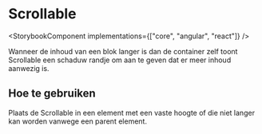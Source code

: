 
# Scrollable

<StorybookComponent implementations={["core", "angular", "react"]} />

Wanneer de inhoud van een blok langer is dan de container zelf toont Scrollable een schaduw randje om aan te geven dat er meer inhoud aanwezig is.

## Hoe te gebruiken

Plaats de Scrollable in een element met een vaste hoogte of die niet langer kan worden vanwege een parent element.
